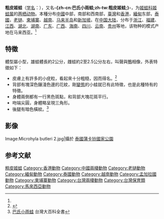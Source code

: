 {{noteTA
|T=zh-cn:粗皮姬蛙; zh-tw:巴氏小雨蛙;
|1=zh-cn:粗皮姬蛙; zh-tw:巴氏小雨蛙;
|2=zh-cn:姬蛙科; zh-tw:狹口蛙科;
}}
{{Speciesbox
| name = 粗皮姬蛙
| status = LC
| status_system = IUCN
|  status_ref = <ref name=iucn>{{IUCN2010|version=2010.3| assessors =  [[BirdLife_International|BirdLife International]] | year = 2009 | id = 149551 | title = Leucosticte  arctoa |downloaded = 2010-9-14}}</ref>
| image = Microhyla butleri.jpg
| image_width = 300px
| genus = Microhyla
| species = butleri
| authority = (Boulenger, 1900)<ref name='id5064'>{{cite web| url =http://www.bioinfo.cn/db05/BjdwSpecies.php?action=view&id=5064| title =粗皮姬蛙| work =《中国动物物种编目数据库》| publisher =中国科学院微生物研究所| author =中国科学院动物研究所| accessdate =2009-04-11| deadurl =yes| archiveurl =https://web.archive.org/web/20160305023125/http://www.bioinfo.cn/db05/BjdwSpecies.php?action=view&id=5064| archivedate =2016-03-05}}</ref>
| synonyms = ''Microhyla boulengeri'' <small>Vogt, 1913</small><br />
''Microhyla latastii'' <small>Boulenger, 1920</small><br />
''Microhyla grahami'' <small>Stejneger, 1924</small><br />
''Microhyla sowerbyi'' <small>Stejneger, 1924</small><br />
''Microhyla cantonensis'' <small>Chen, 1929</small>
}}

'''粗皮姬蛙'''（[[学名|学名]]：{{lang|la|''Microhyla butleri''}}），又名'''-{zh-cn:巴氏小雨蛙;zh-tw:粗皮姬蛙;}-'''，为[[姬蛙科|姬蛙科]][[姬蛙属|姬蛙属]]的[[两栖动物|两栖动物]]。本種分布[[中國|中國]]中部，南部和西南部，[[臺灣|臺灣]]和[[香港|香港]]，[[緬甸|緬甸]]东部，[[泰國|泰國]]，[[老撾|老撾]]、[[柬埔寨|柬埔寨]]、[[越南|越南]]、[[马来半岛|马来半岛]]和[[新加坡|新加坡]]。在[[中国大陆|中国大陆]]，分布于[[浙江|浙江]]、[[福建|福建]]、[[江西|江西]]、[[湖北|湖北]]、[[湖南|湖南]]、[[广东|广东]]、[[广西|广西]]、[[海南|海南]]、[[四川|四川]]、[[云南|云南]]、[[贵州|贵州]]等地，该物种的模式产地在马来西亚。<ref name='id5064'/>

== 特徵 ==
體型屬小型，雄蛙體長約2公分，雌蛙約2至2.5公分左右，叫聲與[[鴨|鴨]]相像，外表特徵如下：
* 皮膚上有許多的小疣粒，看起來十分粗糙，因而得名。<ref>{{cite book | author = 吳立萍 | title = 和青蛙做朋友 | publisher = 人人出版股份有限公司 | year = 2008  | url = | isbn = 978-986-7112-59-0 }}</ref>
* 背部有塊深色鑲淺色邊的花紋，剛[[變態_(生物)|變態]]的小蛙就已有此特徵，也是此種特有的特徵。
* 身體兩側都有一行黑色斑點，和背部大塊花斑平行。
* 吻端尖圓，身體略呈現三角形。
* 後腿有暗色橫紋。<ref>[http://nrch.culture.tw/twpedia.aspx?id=6967 巴氏小雨蛙] 台灣大百科全書</ref>

==影像==
<gallery>
Image:Microhyla butleri 2.jpg|攝於 [[泰國|泰國]][[Phu_Kradueng_National_Park|蒲卡铃國家公園]]
</gallery>

== 参考文献 ==
{{reflist}}

{{Wikispecies|Microhyla butleri}}
{{Taxonbar}}

[[Category:姬蛙属|粗皮姬蛙]]
[[Category:香港動物|Category:香港動物]]
[[Category:中國兩棲動物|Category:中國兩棲動物]]
[[Category:老撾動物|Category:老撾動物]]
[[Category:緬甸動物|Category:緬甸動物]]
[[Category:泰國動物|Category:泰國動物]]
[[Category:越南動物|Category:越南動物]]
[[Category:孟加拉國動物|Category:孟加拉國動物]]
[[Category:柬埔寨動物|Category:柬埔寨動物]]
[[Category:台灣兩棲動物|Category:台灣兩棲動物]]
[[Category:台灣保育類|Category:台灣保育類]]
[[Category:馬來西亞動物|Category:馬來西亞動物]]